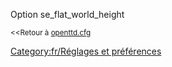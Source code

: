{{fr/Amorce}}
Option se_flat_world_height

<small><<Retour à [[fr/Archive/Manual/Settings/Openttd.cfg|openttd.cfg]]</small>
[[Category:fr/Réglages et préférences]]